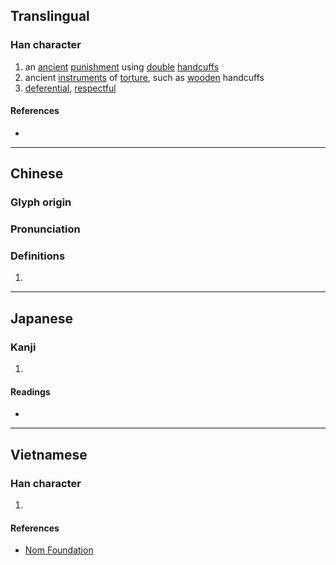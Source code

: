 {{character info}}
==Translingual==

===Han character===
{{Han char|rn=64|rad=手|as=06|sn=10|four=44503|canj=TCQ|ids=⿱共手}}

# an [[ancient]] [[punishment]] using [[double]] [[handcuff]]s
# ancient [[instrument]]s of [[torture]], such as [[wooden]] handcuffs
# [[deferential]], [[respectful]]

====References====
* {{Han ref|kx=0428.030|dkj=11995|dj=0777.010|hdz=31863.040|uh=62F2|ud=25330|bh=D1B1|bd=53681}}

----

==Chinese==
{{zh-forms|alt=㭟}}

===Glyph origin===
{{Han etym}}

===Pronunciation===
{{zh-pron
|m=gǒng
|m-s=
|dg=
|c=gung2
|c-t=
|g=
|h=pfs=
|j=
|mb=
|md=
|mn=
|mn-t=
|w=
|x=
|mc=y
|oc=y
|cat=n
}}

===Definitions===
{{head|zh|Han character}}

# {{rfdef|zh}}

----

==Japanese==

===Kanji===
{{ja-kanji|grade=|rs=手06}}

# {{rfdef|ja|sort=手06}}

====Readings====
* {{ja-readings|on=[[きょう]] (kyō), [[く]] (ku), [[きょく]] (kyoku), [[こく]] (koku), [[きく]] (kiku)|kun=[[てかせ]] (tekase)}}

----

==Vietnamese==

===Han character===
{{vi-readings|reading=còng|rs=手06}}

# {{rfdef|vi|sort=手06}}

====References====
* [http://nomfoundation.org/common/nom_details.php?codepoint=62f2 Nom Foundation]